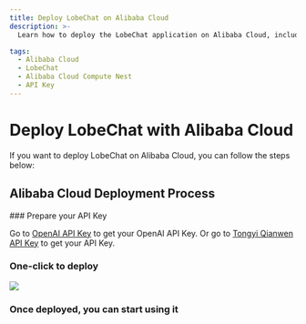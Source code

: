 ```yaml
---
title: Deploy LobeChat on Alibaba Cloud
description: >-
  Learn how to deploy the LobeChat application on Alibaba Cloud, including preparing the large model API Key, clicking the deploy button, and other operations.

tags:
  - Alibaba Cloud
  - LobeChat
  - Alibaba Cloud Compute Nest
  - API Key
---
```


# Deploy LobeChat with Alibaba Cloud

If you want to deploy LobeChat on Alibaba Cloud, you can follow the steps below:

## Alibaba Cloud Deployment Process

<Steps>
  ### Prepare your API Key

  Go to [OpenAI API Key](https://platform.openai.com/account/api-keys) to get your OpenAI API Key. Or go to [Tongyi Qianwen API Key](https://bailian.console.aliyun.com/?apiKey=1#/api-key) to get your API Key.

  ### One-click to deploy

  [![][deploy-button-image]][deploy-link]

  ### Once deployed, you can start using it
</Steps>

[deploy-button-image]: https://service-info-public.oss-cn-hangzhou.aliyuncs.com/computenest-en.svg
[deploy-link]: https://computenest.console.aliyun.com/service/instance/create/default?type=user&ServiceName=LobeChat%E7%A4%BE%E5%8C%BA%E7%89%88
